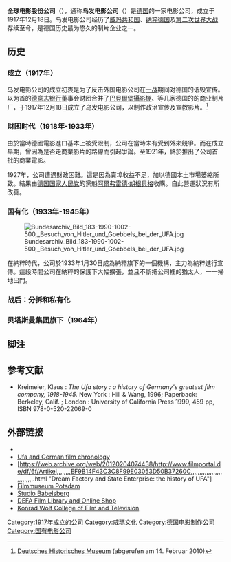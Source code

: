{{Infobox company
| name             = 全球电影股份公司<br>Universum Film AG
| logo             = 
| type             = {{link-en|股份有限公司 (德国)|Aktiengesellschaft|股份有限公司}}（AG），[[子公司|子公司]]
| genre            = 
| fate             = 
| predecessor      = 
| successor        = 
| foundation       = 1917年12月18日，[[德国|德国]][[柏林|柏林]]
| founder          = [[德国内阁|德国内阁]]
| defunct          = 
| location_city    = [[柏林|柏林]]
| location_country = [[德国|德国]]
| location         = 
| locations        = 
| area_served      = 本国
| key_people       = 
| industry         = 电影业
| products         = 《{{link-en|玩家马布斯博士|Dr. Mabuse}}》（1922年）<br>《[[大都會_(1927年電影)|大都會]]》（1927年）<br>《{{link-en|蓝色天使|Der blaue Engel}}》（1930年）
| production       = [[电影|电影]]、[[电视节目|电视节目]]
| services         = 
| revenue          = 
| operating_income = 
| net_income       = 
| aum              = 
| assets           = 
| equity           = 
| owner            = 
| num_employees    = 
| parent           = [[RTL集团|RTL集团]]
| divisions        = 
| subsid           = 
| homepage         = [http://www.ufa.de/ www.ufa.de]
| footnotes        = 
| intl             = 
}}
'''全球电影股份公司'''（{{lang-de|'''Universum Film AG'''}}），通称'''乌发电影公司'''（{{lang-de|'''UFA'''}}）是[[德国|德国]]的一家电影公司，成立于1917年12月18日。乌发电影公司经历了[[威玛共和国|威玛共和国]]、[[纳粹德国|纳粹德国]]及[[第二次世界大战|第二次世界大战]]存续至今，是德国历史最为悠久的制片企业之一。

==历史==
===成立（1917年）===
乌发电影公司的成立初衷是为了反击外国电影公司在[[第一次世界大战|一战]]期间对德国的诋毁宣传。以{{h-title|Emil Georg von Stauß|埃米尔·格奥尔格·冯·斯特劳斯|dotted=yes}}为首的[[德意志银行|德意志银行]]董事会财团合并了[[巴貝爾堡攝影棚|巴貝爾堡攝影棚]]、{{link-en|北方电影|Nordisk Film}}等几家德国的的商业制片厂，于1917年12月18日成立了乌发电影公司，以制作政治宣传及宣教影片。<ref>[http://www.dhm.de/lemo/html/weimar/kunst/ufa/index.html Deutsches Historisches Museum] {{Wayback|url=http://www.dhm.de/lemo/html/weimar/kunst/ufa/index.html |date=20140801113129 }} (abgerufen am 14. Februar 2010)</ref>

===財困时代（1918年-1933年）===
由於當時德國電影進口基本上被受限制，公司在當時未有受到外來競爭。而在成立早期，曾因為是否走商業影片的路線而引起爭論。至1921年，終於推出了公司首批的商業電影。

1927年，公司遭遇財政困難。這是因為賣埠收益不足，加以德國本土市場萎縮所致。結果由[[德国国家人民党|德国国家人民党]]的黨魁[[阿爾弗雷德·胡根貝格|阿爾弗雷德·胡根貝格]]收購。自此營運狀況有所改善。

===国有化（1933年-1945年）===
[[File:Bundesarchiv_Bild_183-1990-1002-500,_Besuch_von_Hitler_und_Goebbels_bei_der_UFA.jpg|thumb]]

在納粹時代，公司於1933年1月30日成為納粹旗下的一個機構，主力為納粹進行宣傳。這段時間公司在納粹的保護下大幅擴張，並且不斷把公司裡的猶太人，一一掃地出門。

===战后：分拆和私有化===
===贝塔斯曼集团旗下（1964年）===

==脚注==
{{reflist}}

==参考文献==
* Kreimeier, Klaus : ''The Ufa story : a history of Germany's greatest film company, 1918-1945.'' New York : Hill & Wang, 1996; Paperback: Berkeley, Calif. ; London : University of California Press 1999, 459 pp, ISBN 978-0-520-22069-0

== 外部链接 ==
{{Commonscat|Universum Film AG|乌发电影公司}}
* {{Official website|http://www.ufa.de/}}
* [https://web.archive.org/web/20041204162221/http://www.germanhollywood.com/ufachron.html Ufa and German film chronology]
* [https://web.archive.org/web/20120204074438/http://www.filmportal.de/df/6f/Artikel,,,,,,,,EF9B14F43C3C8F99E03053D50B37260C,,,,,,,,,,,,,,,,,,,,,,,,,,,.html "Dream Factory and State Enterprise: the history of UFA"]
* [https://web.archive.org/web/20050829092850/http://www.filmmuseum-potsdam.de/en_ausstellungen.html Filmmuseum Potsdam]
* [http://www.studiobabelsberg.com Studio Babelsberg]{{Wayback|url=http://www.studiobabelsberg.com/ |date=20200818074205 }}
* [https://web.archive.org/web/20190109175722/http://www.defafilmlibrary.com/ DEFA Film Library and Online Shop]
* [https://web.archive.org/web/20060117153037/http://www.hff-potsdam.de/_english/public/academy/location.php Konrad Wolf College of Film and Television]

{{Authority control}}
[[Category:1917年成立的公司|Category:1917年成立的公司]]
[[Category:威瑪文化|Category:威瑪文化]]
[[Category:德国电影制作公司|Category:德国电影制作公司]]
[[Category:国有电影公司|Category:国有电影公司]]